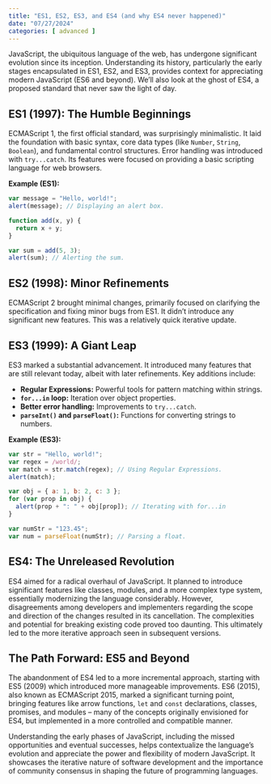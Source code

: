 ```yaml
---
title: "ES1, ES2, ES3, and ES4 (and why ES4 never happened)"
date: "07/27/2024"
categories: [ advanced ]
---
```


JavaScript, the ubiquitous language of the web, has undergone significant evolution since its inception.  Understanding its history, particularly the early stages encapsulated in ES1, ES2, and ES3, provides context for appreciating modern JavaScript (ES6 and beyond).  We'll also look at the ghost of ES4, a proposed standard that never saw the light of day.

## ES1 (1997): The Humble Beginnings

ECMAScript 1, the first official standard, was surprisingly minimalistic.  It laid the foundation with basic syntax, core data types (like `Number`, `String`, `Boolean`), and fundamental control structures.  Error handling was introduced with `try...catch`.  Its features were focused on providing a basic scripting language for web browsers.

**Example (ES1):**

```javascript
var message = "Hello, world!";
alert(message); // Displaying an alert box.

function add(x, y) {
  return x + y;
}

var sum = add(5, 3);
alert(sum); // Alerting the sum.
```


## ES2 (1998): Minor Refinements

ECMAScript 2 brought minimal changes, primarily focused on clarifying the specification and fixing minor bugs from ES1.  It didn't introduce any significant new features.  This was a relatively quick iterative update.


## ES3 (1999): A Giant Leap

ES3 marked a substantial advancement.  It introduced many features that are still relevant today, albeit with later refinements.  Key additions include:

* **Regular Expressions:**  Powerful tools for pattern matching within strings.
* **`for...in` loop:** Iteration over object properties.
* **Better error handling:**  Improvements to `try...catch`.
* **`parseInt()` and `parseFloat()`:**  Functions for converting strings to numbers.

**Example (ES3):**

```javascript
var str = "Hello, world!";
var regex = /world/;
var match = str.match(regex); // Using Regular Expressions.
alert(match);

var obj = { a: 1, b: 2, c: 3 };
for (var prop in obj) {
  alert(prop + ": " + obj[prop]); // Iterating with for...in
}

var numStr = "123.45";
var num = parseFloat(numStr); // Parsing a float.
```

## ES4: The Unreleased Revolution

ES4 aimed for a radical overhaul of JavaScript.  It planned to introduce significant features like classes, modules, and a more complex type system, essentially modernizing the language considerably.  However, disagreements among developers and implementers regarding the scope and direction of the changes resulted in its cancellation.  The complexities and potential for breaking existing code proved too daunting.  This ultimately led to the more iterative approach seen in subsequent versions.


## The Path Forward: ES5 and Beyond

The abandonment of ES4 led to a more incremental approach, starting with ES5 (2009) which introduced more manageable improvements.  ES6 (2015), also known as ECMAScript 2015, marked a significant turning point, bringing features like arrow functions, `let` and `const` declarations, classes, promises, and modules – many of the concepts originally envisioned for ES4, but implemented in a more controlled and compatible manner.


Understanding the early phases of JavaScript, including the missed opportunities and eventual successes, helps contextualize the language's evolution and appreciate the power and flexibility of modern JavaScript.  It showcases the iterative nature of software development and the importance of community consensus in shaping the future of programming languages.

